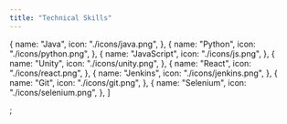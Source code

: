 ```yaml
---
title: "Technical Skills"
---
```


  {
    name: "Java",
    icon: "./icons/java.png",
  },
  {
    name: "Python",
    icon: "./icons/python.png",
  },
  {
    name: "JavaScript",
    icon: "./icons/js.png",
  },
  {
    name: "Unity",
    icon: "./icons/unity.png",
  },
  {
    name: "React",
    icon: "./icons/react.png",
  },
  {
    name: "Jenkins",
    icon: "./icons/jenkins.png",
  },
  {
    name: "Git",
    icon: "./icons/git.png",
  },
  {
    name: "Selenium",
    icon: "./icons/selenium.png",
  },
]

;
